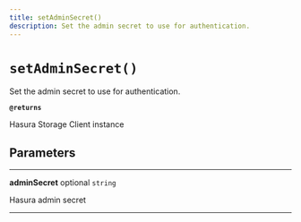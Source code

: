 ```yaml
---
title: setAdminSecret()
description: Set the admin secret to use for authentication.
---
```


# `setAdminSecret()`

Set the admin secret to use for authentication.

**`@returns`**

Hasura Storage Client instance

## Parameters

---

**adminSecret** <span className="optional-status">optional</span> `string`

Hasura admin secret

---
